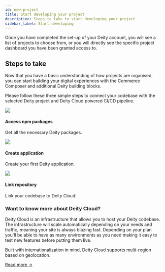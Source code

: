 ```yaml
---
id: new-project
title: Start developing your project
description: Steps to take to start developing your project
sidebar_label: Start developing
---
```



<p className="desc pb20">
  Once you have completed the set-up of your Deity account, you will see a list of projects to choose from, or you will
  directly see the specific project dashboard you have been granted access to.
</p>

## Steps to take

Now that you have a basic understanding of how projects are organised, you can start building your digital experiences with the Commerce Composer and additional Deity building blocks.

Please follow these three simple steps to connect your codebase with the selected Deity project and Deity Cloud powered CI/CD pipeline.

<div className="flex mb80 brighten">
  <Card to="../getting-started/access-packages">
    <img src="/img/icons/package.svg" />
    <h4>Access npm packages</h4>
    <p>Get all the necessary Deity packages.</p>
  </Card>
  <Card to="../getting-started/create-application">
    <img src="/img/icons/deity.svg" />
    <h4>Create application</h4>
    <p>Create your first Deity application.</p>
  </Card>
  <Card to="../getting-started/link-repository">
    <img src="/img/icons/repository.svg" />
    <h4>Link repository</h4>
    <p>Link your codebase to Deity Cloud.</p>
  </Card>
</div>

### Want to know more about Deity Cloud?

Deity Cloud is an infrastructure that allows you to host your Deity codebase. The infrastructure will scale automatically depending on your needs and traffic, meaning your site is always blazing fast. Depending on your plan you'll be able to have as many environments as you need making it easy to test new features before putting them live.

Built with internationalization in mind, Deity Cloud supports multi-region based on geolocation.

[Read more →](/docs/console/cloud/about)
